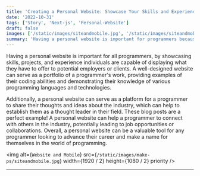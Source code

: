 ```yaml
---
title: 'Creating a Personal Website: Showcase Your Skills and Experience'
date: '2022-10-31'
tags: ['Story', 'Next-js', 'Personal-Website']
draft: false
images: ['/static/images/siteandmobile.jpg', '/static/images/siteandmobile.jpg']
summary: 'Having a personal website is important for programmers because it allows them to showcase their skills and experience to potential employers or clients.'
---
```


Having a personal website is important for all programmers, by showcasing skills, projects, and experience individuals are capable of displaying what they have to offer to potential employers or clients. A well-designed website can serve as a portfolio of a programmer's work, providing examples of their coding abilities and demonstrating their knowledge of various programming languages and technologies.

Additionally, a personal website can serve as a platform for a programmer to share their thoughts and ideas about the industry, which can help to establish them as a thought leader in their field. These blog posts are a perfect example! A personal website can help a programmer to connect with others in the industry, potentially leading to job opportunities or collaborations. Overall, a personal website can be a valuable tool for any programmer looking to advance their career and make a name for themselves in the world of programming.

<img
  alt={`Website and Mobile`}
  src={`/static/images/make-ps/siteandmobile.jpg`}
  width={1920 / 2}
  height={1080 / 2}
  priority
/>

---
